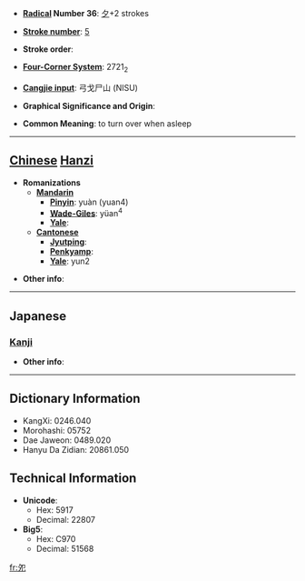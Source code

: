 * '''[[Wiktionary:Chinese radical index| Radical]] Number 36''': [[Wiktionary:Chinese radical index 夕|夕]]+2 strokes

* '''[[Wiktionary:Chinese total strokes index|Stroke number]]''': [[Wiktionary:Chinese total strokes index 5|5]]

* '''Stroke order''': 

* '''[[Wiktionary:Chinese four corner index|Four-Corner System]]''': 2721<sub>2</sub>

* '''[[Wiktionary:Chinese Cangjie index|Cangjie input]]''': 弓戈尸山 (NISU)

* '''Graphical Significance and Origin''': 

* '''Common Meaning''': to turn over when asleep

----

== [[Chinese]] [[Hanzi]] ==

* '''Romanizations'''
** '''[[Mandarin]]'''
*** '''[[Pinyin]]''': yuàn (yuan4)
*** '''[[Wade-Giles]]''': yüan<sup>4</sup>
*** '''[[Yale]]''': 
** '''[[Cantonese]]'''
*** '''[[Jyutping]]''':
*** '''[[Penkyamp]]''': 
*** '''[[Yale]]''': yun2

* '''Other info''': 

----

==Japanese==
===[[Kanji]]===
{{kanji|on readings=[[えん]] (en), [[おん]] (on)
|kun readings=[[ころがりうす]] (korogariusu)
}}

* '''Other info''':  

----

== Dictionary Information ==

* KangXi: 0246.040
* Morohashi: 05752
* Dae Jaweon: 0489.020
* Hanyu Da Zidian: 20861.050

== Technical Information ==

* '''Unicode''':
** Hex: 5917
** Decimal: 22807
* '''Big5''':
** Hex: C970
** Decimal: 51568

[[fr:夗]]